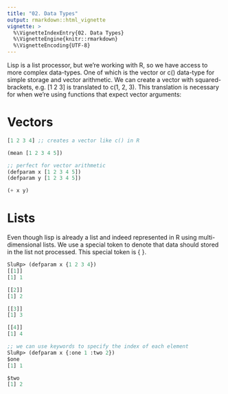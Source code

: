 ```yaml
---
title: "02. Data Types"
output: rmarkdown::html_vignette
vignette: >
  %\VignetteIndexEntry{02. Data Types}
  %\VignetteEngine{knitr::rmarkdown}
  %\VignetteEncoding{UTF-8}
---
```


Lisp is a list processor, but we're working with R, so we have access
to more complex data-types. One of which is the vector or c()
data-type for simple storage and vector arithmetic. We can create a
vector with squared-brackets, e.g. [1 2 3] is translated to c(1, 2,
3). This translation is necessary for when we're using functions that
expect vector arguments:

# Vectors

```lisp
[1 2 3 4] ;; creates a vector like c() in R

(mean [1 2 3 4 5])

;; perfect for vector arithmetic
(defparam x [1 2 3 4 5])
(defparam y [1 2 3 4 5])

(+ x y)
```

# Lists

Even though lisp is already a list and indeed represented in R using multi-dimensional lists. We use a special token to denote that data should stored in the list not processed. This special token is { }.

```lisp
SluRp> (defparam x {1 2 3 4})
[[1]]
[1] 1

[[2]]
[1] 2

[[3]]
[1] 3

[[4]]
[1] 4

;; we can use keywords to specify the index of each element
SluRp> (defparam x {:one 1 :two 2})
$one
[1] 1

$two
[1] 2
```